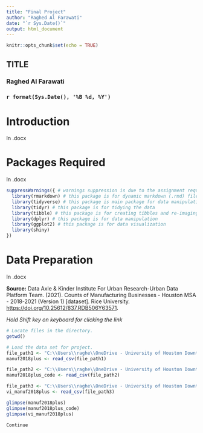 ```yaml
---
title: "Final Project"
author: "Raghed Al Farawati"
date: "`r Sys.Date()`"
output: html_document
---
```


```r
knitr::opts_chunk$set(echo = TRUE)
```

## TITLE
### Raghed Al Farawati
### `r format(Sys.Date(), '%B %d, %Y')`


# Introduction
In .docx


# Packages Required
In .docx

```r
suppressWarnings({ # warnings suppression is due to the assignment requirements 
  library(rmarkdown) # this package is for dynamic markdown (.rmd) file
  library(tidyverse) # this package is main package for data manipulation and                           tidying 
  library(tidyr) # this package is for tidying the data
  library(tibble) # this package is for creating tibbles and re-imaging the data                     frame
  library(dplyr) # this package is for data manipulation  
  library(ggplot2) # this package is for data visualization 
  library(shiny)
})

```


# Data Preparation 
In .docx

**Source:** Data Axle & Kinder Institute For Urban Research-Urban Data Platform Team. (2021). Counts of Manufacturing Businesses - Houston MSA - 2018-2021 (Version 1) [dataset]. Rice University. <https://doi.org/10.25612/837.RDB506Y63571>.

*Hold Shift key on keyboard for clicking the link*





```r
# Locate files in the directory.
getwd()
```

```r
# Load the data set for project. 
file_path1 <- "C:\\Users\\raghe\\OneDrive - University of Houston Downtown\\Documents\\Classes\\2023 - 2024\\Spring 2024\\DATA 2401-01 CRN #20969\\Course Work\\Final Project\\Final Project\\manuf2018plus.csv"
manuf2018plus <- read_csv(file_path1)

file_path2 <- "C:\\Users\\raghe\\OneDrive - University of Houston Downtown\\Documents\\Classes\\2023 - 2024\\Spring 2024\\DATA 2401-01 CRN #20969\\Course Work\\Final Project\\Final Project\\manuf2018plus_code.csv"
manuf2018plus_code <- read_csv(file_path2)

file_path3 <- "C:\\Users\\raghe\\OneDrive - University of Houston Downtown\\Documents\\Classes\\2023 - 2024\\Spring 2024\\DATA 2401-01 CRN #20969\\Course Work\\Final Project\\Final Project\\vi_manuf2018plus.csv"
vi_manuf2018plus <- read_csv(file_path3)
```
```r
glimpse(manuf2018plus)
glimpse(manuf2018plus_code)
glimpse(vi_manuf2018plus)
```

```r
Continue 
```

